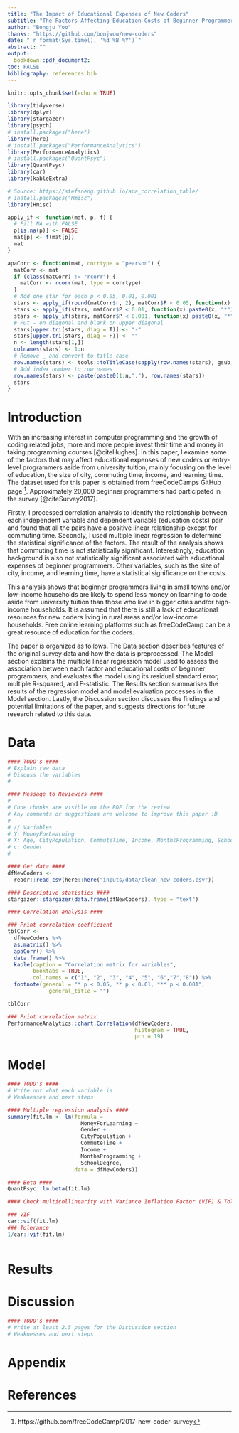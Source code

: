 ```yaml
---
title: "The Impact of Educational Expenses of New Coders"
subtitle: "The Factors Affecting Education Costs of Beginner Programmers to Learn to Code aside from University Tuition"
author: "Bongju Yoo"
thanks: "https://github.com/bonjwow/new-coders"
date: "`r format(Sys.time(), '%d %B %Y')`"
abstract: ""
output:
  bookdown::pdf_document2:
toc: FALSE
bibliography: references.bib
---
```


```r
knitr::opts_chunk$set(echo = TRUE)

library(tidyverse)
library(dplyr)
library(stargazer)
library(psych)
# install.packages("here")
library(here)
# install.packages("PerformanceAnalytics")
library(PerformanceAnalytics)
# install.packages("QuantPsyc")
library(QuantPsyc)
library(car)
library(kableExtra)
```


```r
# Source: https://stefaneng.github.io/apa_correlation_table/
# install.packages("Hmisc")
library(Hmisc)

apply_if <- function(mat, p, f) {
  # Fill NA with FALSE
  p[is.na(p)] <- FALSE
  mat[p] <- f(mat[p])
  mat
}

apaCorr <- function(mat, corrtype = "pearson") {
  matCorr <- mat
  if (class(matCorr) != "rcorr") {
    matCorr <- rcorr(mat, type = corrtype)
  }
  # Add one star for each p < 0.05, 0.01, 0.001
  stars <- apply_if(round(matCorr$r, 2), matCorr$P < 0.05, function(x) paste0(x, "*"))
  stars <- apply_if(stars, matCorr$P < 0.01, function(x) paste0(x, "*"))
  stars <- apply_if(stars, matCorr$P < 0.001, function(x) paste0(x, "*"))
  # Put - on diagonal and blank on upper diagonal
  stars[upper.tri(stars, diag = T)] <- "-"
  stars[upper.tri(stars, diag = F)] <- ""
  n <- length(stars[1,])
  colnames(stars) <- 1:n
  # Remove _ and convert to title case
  row.names(stars) <- tools::toTitleCase(sapply(row.names(stars), gsub, pattern="_", replacement = " "))
  # Add index number to row names
  row.names(stars) <- paste(paste0(1:n,"."), row.names(stars))
  stars
}
```


# Introduction

With an increasing interest in computer programming and the growth of coding related jobs, more and more people invest their time and money in taking programming courses [@citeHughes]. In this paper, I examine some of the factors that may affect educational expenses of new coders or entry-level programmers aside from university tuition, mainly focusing on the level of education, the size of city, commuting time, income, and learning time. The dataset used for this paper is obtained from freeCodeCamps GitHub page ^[https://github.com/freeCodeCamp/2017-new-coder-survey]. Approximately 20,000 beginner programmers had participated in the survey [@citeSurvey2017].

Firstly, I processed correlation analysis to identify the relationship between each independent variable and dependent variable (education costs) pair and found that all the pairs have a positive linear relationship except for commuting time. Secondly, I used multiple linear regression to determine the statistical significance of the factors. The result of the analysis shows that commuting time is not statistically significant. Interestingly, education background is also not statistically significant associated with educational expenses of beginner programmers. Other variables, such as the size of city, income, and learning time, have a statistical significance on the costs.

This analysis shows that beginner programmers living in small towns and/or low-income households are likely to spend less money on learning to code aside from university tuition than those who live in bigger cities and/or high-income households. It is assumed that there is still a lack of educational resources for new coders living in rural areas and/or low-income households. Free online learning platforms such as freeCodeCamp can be a great resource of education for the coders.

The paper is organized as follows. The Data section describes features of the original survey data and how the data is preprocessed. The Model section explains the multiple linear regression model used to assess the association between each factor and educational costs of beginner programmers, and evaluates the model using its residual standard error, multiple R-squared, and F-statistic. The Results section summarises the results of the regression model and model evaluation processes in the Model section. Lastly, the Discussion section discusses the findings and potential limitations of the paper, and suggests directions for future research related to this data.

# Data
```r
#### TODO's ####
# Explain raw data 
# Discuss the variables
#
```


```r
#### Message to Reviewers ####
#
# Code chunks are visible on the PDF for the review.
# Any comments or suggestions are welcome to improve this paper :D
#
# // Variables
# Y: MoneyForLearning
# X: Age, CityPopulation, CommuteTime, Income, MonthsProgramming, SchoolDegree
# c: Gender
# 

#### Get data ####
dfNewCoders <- 
  readr::read_csv(here::here("inputs/data/clean_new-coders.csv"))

```


```r
#### Descriptive statistics ####
stargazer::stargazer(data.frame(dfNewCoders), type = "text")

```


```r
#### Correlation analysis ####

### Print correlation coefficient
tblCorr <-
  dfNewCoders %>%
  as.matrix() %>%
  apaCorr() %>%
  data.frame() %>%
  kable(caption = "Correlation matrix for variables",
        booktabs = TRUE,
        col.names = c("1", "2", "3", "4", "5", "6","7","8")) %>%
  footnote(general = "* p < 0.05, ** p < 0.01, *** p < 0.001",
             general_title = "")

tblCorr

```



```r
### Print correlation matrix
PerformanceAnalytics::chart.Correlation(dfNewCoders, 
                                        histogram = TRUE, 
                                        pch = 19)
```


# Model
```r
#### TODO's ####
# Write out what each variable is
# Weaknesses and next steps
```


```r
#### Multiple regression analysis ####
summary(fit.lm <- lm(formula = 
                       MoneyForLearning ~ 
                       Gender +
                       CityPopulation +
                       CommuteTime +
                       Income +
                       MonthsProgramming +
                       SchoolDegree, 
                     data = dfNewCoders))
```
```r
#### Beta ####
QuantPsyc::lm.beta(fit.lm)
```



```r
#### Check multicollinearity with Variance Inflation Factor (VIF) & Tolerance ####

### VIF
car::vif(fit.lm)
### Tolerance
1/car::vif(fit.lm)
```

```r

```



# Results

# Discussion
```r
#### TODO's ####
# Write at least 2.5 pages for the Discussion section
# Weaknesses and next steps
```


\newpage

# Appendix {-}

\newpage


# References


